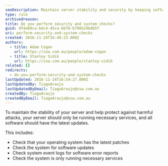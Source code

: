 ```yaml
---
seoDescription: Maintain server stability and security by keeping software updated, running only necessary services, and monitoring system logs.
type: rule
archivedreason:
title: Do you perform security and system checks?
guid: df4e60ca-bdc4-45ca-bb78-b798524bdb5f
uri: perform-security-and-system-checks
created: 2016-11-24T16:49:23.000Z
authors:
  - title: Adam Cogan
    url: https://ssw.com.au/people/adam-cogan
  - title: Stanley Sidik
    url: https://ssw.com.au/people/stanley-sidik
related: []
redirects:
  - do-you-perform-security-and-system-checks
lastUpdated: 2016-11-24T16:54:27.000Z
lastUpdatedBy: TiagoAraujo
lastUpdatedByEmail: TiagoAraujo@ssw.com.au
createdBy: TiagoAraujo
createdByEmail: TiagoAraujo@ssw.com.au
---
```


To maintain the stability of your server and help protect against harmful attacks, your server should only be running necessary services, and all software should have the latest updates.

This includes:
- Check that your operating system has the latest patches
- Check the system for software updates
- Check system event logs for software error reports
- Check the system is only running necessary services
